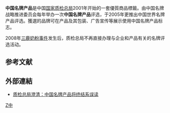 {{Unreferenced|time=2017-10-21T04:51:04+00:00}}
{{expand|time=2017-10-21}}

'''中国名牌产品'''是中国[[国家质检总局|国家质检总局]]2001年开始的一套優質商品標籤。由中国名牌战略推进委员会每年举办一次'''中国名牌产品'''评选，于2005年更推出中国世界名牌产品评选。獲選的品牌可在产品及其包装、广告宣传等展示使用中国名牌产品标志。

2008年[[三鹿奶粉事件|三鹿奶粉事件]]发生后，质检总局不再直接办理与企业和产品有关的名牌评选活动。

== 参考文献 ==
{{Reflist}}

== 外部連結 ==
* [https://archive.is/20121203212012/http://www.smenn.gov.cn/articles/5832 质检总局澄清：中国名牌产品将终结系误读]

[[Category:国家质检总局|Z中]]